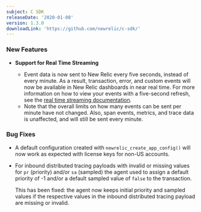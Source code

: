 ```yaml
---
subject: C SDK
releaseDate: '2020-01-08'
version: 1.3.0
downloadLink: 'https://github.com/newrelic/c-sdk/'
---
```


### New Features

* **Support for Real Time Streaming**

  * Event data is now sent to New Relic every five seconds, instead of every minute. As a result, transaction, error, and custom events will now be available in New Relic dashboards in near real time. For more information on how to view your events with a five-second refresh, see the [real time streaming documentation](/docs/agents/manage-apm-agents/agent-data/real-time-streaming).
  * Note that the overall limits on how many events can be sent per minute have not changed. Also, span events, metrics, and trace data is unaffected, and will still be sent every minute.

### Bug Fixes

* A default configuration created with `newrelic_create_app_config()` will now work as expected with license keys for non-US accounts.
* For inbound distributed tracing payloads with invalid or missing values for `pr` (priority) and/or `sa` (sampled) the agent used to assign a default priority of -1 and/or a default sampled value of `false` to the transaction.

  This has been fixed: the agent now keeps initial priority and sampled values if the respective values in the inbound distributed tracing payload are missing or invalid.
